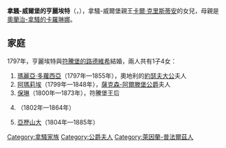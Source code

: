 {{Expand language|1=de|time=2021-01-07T07:57:57+00:00}}
{{Unreferenced|time=2021-01-07T07:57:57+00:00}}
{{Infobox noble
| name        = 拿騷-威爾堡的亨麗埃特
| image       = Duchess Henriette of Wuerttemberg, nee Princess von Nassau-Weilburg (1780–1857).jpg
| birth_date  = {{birth date|1780|4|22|df=y}}
| birth_place = [[基希海姆博兰登|基希海姆博兰登]]
| death_date  = {{death date and age|1857|1|2|1780|4|22|df=y}}
| death_place = [[泰克山下基希海姆|泰克山下基希海姆]]
| noble family= [[拿騷王朝|拿騷王朝]]
| father      = 拿騷-威爾堡親王[[卡爾·克里斯蒂安|卡爾·克里斯蒂安]]
| mother      = [[奧蘭治-拿騷的卡羅琳娜|奧蘭治-拿騷的卡羅琳娜]]
}}
'''拿騷-威爾堡的亨麗埃特'''（{{lang-de|Henriette von Nassau-Weilburg}}，{{bd|1780年|4月22日|1857年|1月2日}}），拿騷-威爾堡親王[[卡爾·克里斯蒂安|卡爾·克里斯蒂安]]的女兒，母親是[[奧蘭治-拿騷的卡羅琳娜|奧蘭治-拿騷的卡羅琳娜]]。

== 家庭 ==
1797年，亨麗埃特與[[符騰堡的路德維希|符騰堡的路德維希]]結婚，兩人共有1子4女：
# [[符騰堡的瑪麗亞·多蘿西亞|瑪麗亞·多蘿西亞]]（1797年—1855年），奧地利的[[奧地利的約瑟夫|約瑟夫大公]]夫人
# [[符騰堡的阿瑪莉埃|阿瑪莉埃]]（1799年—1848年），[[約瑟夫_(薩克森-阿爾滕堡)|薩克森-阿爾滕堡公爵]]夫人
# [[符騰堡的保琳_(1800-1873)|保琳]]（1800年—1873年），符騰堡王后
# {{le|符騰堡的伊莉莎白·亞歷山德琳|Duchess Elisabeth Alexandrine of Württemberg|伊莉莎白·亞歷山德琳}}（1802年—1864年）
# [[符騰堡的亞歷山大_(1804-1885)|亞歷山大]]（1804年—1885年）

{{Authority control}}
{{DEFAULTSORT:Henriette Of Nassau-Weilburg, Princess}}

[[Category:拿騷家族|Category:拿騷家族]]
[[Category:公爵夫人|Category:公爵夫人]]
[[Category:萊因蘭-普法爾茲人|Category:萊因蘭-普法爾茲人]]